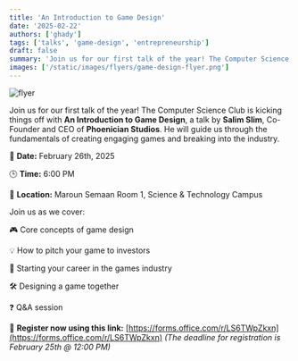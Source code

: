 ```yaml
---
title: 'An Introduction to Game Design'
date: '2025-02-22'
authors: ['ghady']
tags: ['talks', 'game-design', 'entrepreneurship']
draft: false
summary: 'Join us for our first talk of the year! The Computer Science Club is kicking things off with a talk by Salim Slim, Co-Founder and CEO of Phoenician Studios.'
images: ['/static/images/flyers/game-design-flyer.png']
---
```


![flyer](/static/images/flyers/game-design-flyer.png)

Join us for our first talk of the year! The Computer Science Club is kicking things off with **An Introduction to Game Design**, a talk by **Salim Slim**, Co-Founder and CEO of **Phoenician Studios**. He will guide us through the fundamentals of creating engaging games and breaking into the industry.

📅 **Date:** February 26th, 2025

🕒 **Time:** 6:00 PM

📍 **Location:** Maroun Semaan Room 1, Science & Technology Campus

Join us as we cover:

🎮 Core concepts of game design

💡 How to pitch your game to investors

🚀 Starting your career in the games industry

🛠️ Designing a game together

❓ Q&A session

🔗 **Register now using this link:** [https://forms.office.com/r/LS6TWpZkxn](https://forms.office.com/r/LS6TWpZkxn)
_(The deadline for registration is February 25th @ 12:00 PM)_
